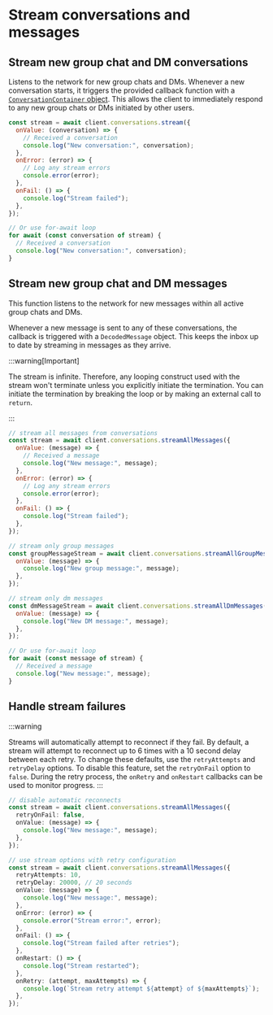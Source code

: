 # Stream conversations and messages

## Stream new group chat and DM conversations

Listens to the network for new group chats and DMs. Whenever a new conversation starts, it triggers the provided callback function with a [`ConversationContainer` object](/agents/core-messaging/create-conversations). This allows the client to immediately respond to any new group chats or DMs initiated by other users.

```js [Node]
const stream = await client.conversations.stream({
  onValue: (conversation) => {
    // Received a conversation
    console.log("New conversation:", conversation);
  },
  onError: (error) => {
    // Log any stream errors
    console.error(error);
  },
  onFail: () => {
    console.log("Stream failed");
  },
});

// Or use for-await loop
for await (const conversation of stream) {
  // Received a conversation
  console.log("New conversation:", conversation);
}
```

## Stream new group chat and DM messages

This function listens to the network for new messages within all active group chats and DMs.

Whenever a new message is sent to any of these conversations, the callback is triggered with a `DecodedMessage` object. This keeps the inbox up to date by streaming in messages as they arrive.

:::warning[Important]

The stream is infinite. Therefore, any looping construct used with the stream won't terminate unless you explicitly initiate the termination. You can initiate the termination by breaking the loop or by making an external call to `return`.

:::

```js [Node]
// stream all messages from conversations
const stream = await client.conversations.streamAllMessages({
  onValue: (message) => {
    // Received a message
    console.log("New message:", message);
  },
  onError: (error) => {
    // Log any stream errors
    console.error(error);
  },
  onFail: () => {
    console.log("Stream failed");
  },
});

// stream only group messages
const groupMessageStream = await client.conversations.streamAllGroupMessages({
  onValue: (message) => {
    console.log("New group message:", message);
  },
});

// stream only dm messages
const dmMessageStream = await client.conversations.streamAllDmMessages({
  onValue: (message) => {
    console.log("New DM message:", message);
  },
});

// Or use for-await loop
for await (const message of stream) {
  // Received a message
  console.log("New message:", message);
}
```

## Handle stream failures

:::warning

Streams will automatically attempt to reconnect if they fail. By default, a stream will attempt to reconnect up to 6 times with a 10 second delay between each retry. To change these defaults, use the `retryAttempts` and `retryDelay` options. To disable this feature, set the `retryOnFail` option to `false`. During the retry process, the `onRetry` and `onRestart` callbacks can be used to monitor progress.
:::

```ts [Node]
// disable automatic reconnects
const stream = await client.conversations.streamAllMessages({
  retryOnFail: false,
  onValue: (message) => {
    console.log("New message:", message);
  },
});

// use stream options with retry configuration
const stream = await client.conversations.streamAllMessages({
  retryAttempts: 10,
  retryDelay: 20000, // 20 seconds
  onValue: (message) => {
    console.log("New message:", message);
  },
  onError: (error) => {
    console.error("Stream error:", error);
  },
  onFail: () => {
    console.log("Stream failed after retries");
  },
  onRestart: () => {
    console.log("Stream restarted");
  },
  onRetry: (attempt, maxAttempts) => {
    console.log(`Stream retry attempt ${attempt} of ${maxAttempts}`);
  },
});
```
